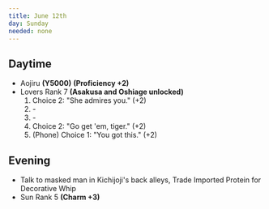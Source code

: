 ```yaml
---
title: June 12th
day: Sunday
needed: none
---
```


## Daytime
- Aojiru **(Y5000)** **(Proficiency +2)**
- Lovers Rank 7 **(Asakusa and Oshiage unlocked)**
    1. Choice 2: "She admires you." (+2)
    1. \-
    1. \-
    1. Choice 2: "Go get 'em, tiger." (+2)
    1. (Phone) Choice 1: "You got this." (+2)

## Evening
- Talk to masked man in Kichijoji's back alleys, Trade Imported Protein for Decorative Whip
- Sun Rank 5 **(Charm +3)**